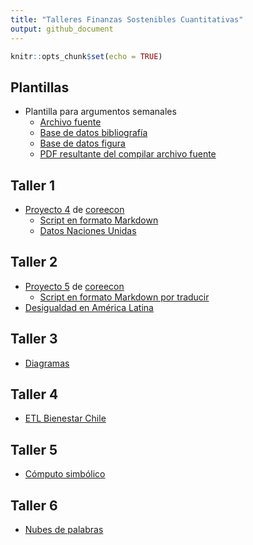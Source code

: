 ```yaml
---
title: "Talleres Finanzas Sostenibles Cuantitativas"
output: github_document
---
```


```r
knitr::opts_chunk$set(echo = TRUE)
```

## Plantillas

- Plantilla para argumentos semanales
   - [Archivo fuente](Plantillas/Argumento.Rmd)
   - [Base de datos bibliografía](Plantillas/referencias.bib)
   - [Base de datos figura](Plantillas/data.RData)
   - [PDF resultante del compilar archivo fuente](/Plantillas/Argumento.pdf)

## Taller 1 

- [Proyecto 4](https://www.core-econ.org/doing-economics/book/text/04-03.html) de [coreecon](http://core-econ.org)
  - [Script en formato Markdown](Taller1/Doing-Economics-Project-4-R-Markdown.Rmd)
  - [Datos Naciones Unidas](Taller1/Download-GDPconstant-USD-countries.xlsx)
  
## Taller 2
  
- [Proyecto 5](https://www.core-econ.org/doing-economics/book/text/05-03.html) de [coreecon](http://core-econ.org)
  - [Script en formato Markdown por traducir]()
- [Desigualdad en América Latina](Taller2/WelfareIneqLatam.Rmd)

## Taller 3

- [Diagramas](Taller3/Diagramas.Rmd)

## Taller 4

- [ETL Bienestar Chile](../Taller4/Chile.Rmd)

## Taller 5

- [Cómputo simbólico](Taller5/Verifications.Rmd)

## Taller 6

- [Nubes de palabras](Taller6/WordCloud.Rmd)